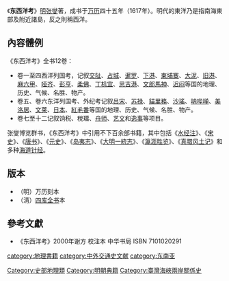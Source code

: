 {{noteTA
|1=卷
}}

《'''东西洋考'''》[[明朝|明]][[张燮|张燮]]著，成书于[[万历|万历]]四十五年（1617年）。明代的東洋乃是指南海東部及附近諸島，反之則稱西洋。

==內容體例==
《东西洋考》全书12卷：
*卷一至四西洋列国考，记叙[[交阯|交阯]]、[[占城|占城]]、[[暹罗|暹罗]]、[[萬丹蘇丹國|下港]]、[[柬埔寨|柬埔寨]]、[[大泥|大泥]]、[[旧港|旧港]]、[[马六甲|麻六甲]]、[[亚齐|哑齐]]、[[彭亨|彭亨]]、[[柔佛|柔佛]]、[[丁加奴|丁机宜]]、[[思吉港|思吉港]]、[[文郎馬神|文郎馬神]]、[[帝汶|迟闷]]等国的地理、历史、气候、名胜、物产。
*卷五、卷六东洋列国考、外纪考记叙[[吕宋|吕宋]]、[[苏禄|苏禄]]、[[貓里務|貓里務]]、[[沙瑤|沙瑤]]、[[呐哔啴|呐哔啴]]、[[美洛居|美洛居]]、[[文莱|文莱]]、[[日本|日本]]、[[紅毛番|紅毛番]]等国的地理、历史、气候、名胜、物产。
*卷七至十二记叙饷税、稅璫、[[舟师|舟师]]、[[艺文|艺文]]和[[逸事|逸事]]等项目。

张燮博览群书，《东西洋考》中引用不下百余部书籍，其中包括《[[水经注|水经注]]》、《[[宋史|宋史]]》、《[[唐书|唐书]]》、《[[元史|元史]]》、《[[岛夷志略|岛夷志]]》、《[[大明一統志|大明一統志]]》、《[[瀛涯胜览|瀛涯胜览]]》、《[[真腊风土记|真腊风土记]]》和多种[[海道针经|海道针经]]。

==版本==
*（明）万历刻本 
*（清）[[四库全书|四库全书]]本

==參考文獻==
{{refbegin}}
*《东西洋考》2000年谢方 校注本 中华书局  ISBN 7101020291
{{refend}}

{{wikisource|東西洋考}}

[[Category:史部地理類|Category:史部地理類]]
[[category:地理書籍|category:地理書籍]]
[[category:中外交通史文献|category:中外交通史文献]]
[[category:东南亚|category:东南亚]]
[[Category:明朝典籍|Category:明朝典籍]]
[[Category:臺灣海峽兩岸關係史|Category:臺灣海峽兩岸關係史]]